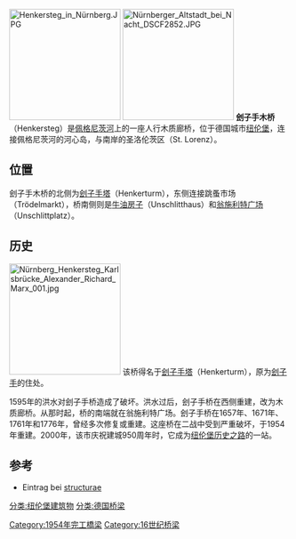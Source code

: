 [[File:Henkersteg_in_Nürnberg.JPG|200px]]
[[File:Nürnberger_Altstadt_bei_Nacht_DSCF2852.JPG|200px]]
'''刽子手木桥'''（Henkersteg）是[[佩格尼茨河|佩格尼茨河]]上的一座人行木质廊桥，位于德国城市[[纽伦堡|纽伦堡]]，连接佩格尼茨河的河心岛，与南岸的圣洛伦茨区（St. Lorenz）。

== 位置 ==
刽子手木桥的北侧为[[刽子手塔|刽子手塔]]（Henkerturm），东侧连接跳蚤市场（Trödelmarkt），桥南侧则是[[牛油房子|牛油房子]]（Unschlitthaus）和[[翁施利特广场|翁施利特广场]]（Unschlittplatz）。

== 历史 ==
[[File:Nürnberg_Henkersteg_Karlsbrücke_Alexander_Richard_Marx_001.jpg|200px]]
该桥得名于[[刽子手塔|刽子手塔]]（Henkerturm），原为[[刽子手|刽子手]]的住处。

1595年的洪水对刽子手桥造成了破坏。洪水过后，刽子手桥在西侧重建，改为木质廊桥。从那时起，桥的南端就在翁施利特广场。刽子手桥在1657年、1671年、1761年和1776年，曾经多次修复或重建。这座桥在二战中受到严重破坏，于1954年重建。2000年，该市庆祝建城950周年时，它成为[[纽伦堡历史之路|纽伦堡历史之路]]的一站。

== 参考 ==
* Eintrag bei [http://de.structurae.de/structures/data/index.cfm?ID=s0002164 structurae]
[[分类:纽伦堡建筑物|分类:纽伦堡建筑物]]
[[分类:德国桥梁|分类:德国桥梁]]
[[Category:1954年完工橋梁|Category:1954年完工橋梁]]
[[Category:16世纪桥梁|Category:16世纪桥梁]]